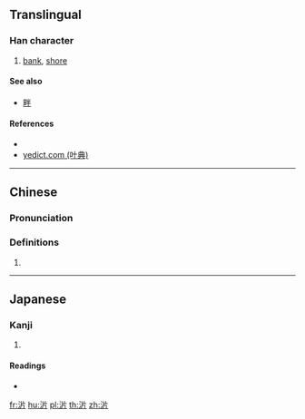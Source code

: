 ==Translingual==

===Han character===
{{Han char|rn=85|rad=水|as=04|sn=7|four=32127|canj=ELLL,XELLL|ids=⿰氵片}}

# {{context|archaic|lang=zh}} [[bank]], [[shore]]

====See also====
*[[畔]]

====References====
* {{Han ref|kx=0612.040|dkj=17218|dj=1005.080|hdz=31567.020|uh=6C9C|ud=27804|bh=CB58|bd=52056}}
* [http://yedict.com/htm/6C/6C9C.htm yedict.com (叶典)]

----

==Chinese==
{{zh-forms}}

===Pronunciation===
{{zh-pron
|m=pàn
|c=pun3
|mc=y
|oc=y
|ma=
|cat=n
}}

===Definitions===
{{zh-hanzi}}

# {{rfdef|lang=zh}}

----

==Japanese==

===Kanji===
{{ja-kanji|grade=|rs=水04}}

# {{defn|lang=ja|sort=水04}}

====Readings====
* {{ja-readings|on=[[はん]] (han)|kun=}}

[[fr:沜]]
[[hu:沜]]
[[pl:沜]]
[[th:沜]]
[[zh:沜]]